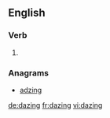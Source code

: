 
==English==

===Verb===
{{head|en|present participle}}

# {{present participle of|daze|lang=en}}

===Anagrams===
* [[adzing#English|adzing]]

[[de:dazing]]
[[fr:dazing]]
[[vi:dazing]]